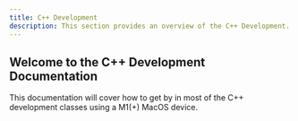 ```yaml
---
title: C++ Development
description: This section provides an overview of the C++ Development.
---
```

## Welcome to the C++ Development Documentation

This documentation will cover how to get by in most of the C++ development classes using a M1(+) MacOS device.

